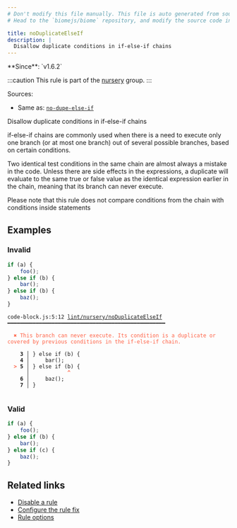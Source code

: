 ```yaml
---
# Don't modify this file manually. This file is auto generated from source, and you will lose your changes next time the website is built.
# Head to the `biomejs/biome` repository, and modify the source code in there.

title: noDuplicateElseIf
description: |
  Disallow duplicate conditions in if-else-if chains
---
```


<Tabs>
<TabItem label="JavaScript (and super languages)" icon="seti:javascript">
**Since**: `v1.6.2`

:::caution
This rule is part of the [nursery](/linter/rules/#nursery) group.
:::

Sources: 
- Same as: <a href="https://eslint.org/docs/latest/rules/no-dupe-else-if" target="_blank"><code>no-dupe-else-if</code></a>

Disallow duplicate conditions in if-else-if chains

if-else-if chains are commonly used when there is a need to execute only one branch
(or at most one branch) out of several possible branches, based on certain conditions.

Two identical test conditions in the same chain are almost always a mistake in the code.
Unless there are side effects in the expressions,
a duplicate will evaluate to the same true or false value as the identical expression earlier in the chain,
meaning that its branch can never execute.

Please note that this rule does not compare conditions from the chain with conditions inside statements

## Examples

### Invalid

```js
if (a) {
    foo();
} else if (b) {
    bar();
} else if (b) {
    baz();
}
```

<pre class="language-text"><code class="language-text">code-block.js:5:12 <a href="https://biomejs.dev/linter/rules/no-duplicate-else-if">lint/nursery/noDuplicateElseIf</a> ━━━━━━━━━━━━━━━━━━━━━━━━━━━━━━━━━━━━━━━━━━━━━━━━━━<br /><br />  <strong><span style="color: Tomato;">✖</span></strong> <span style="color: Tomato;">This branch can never execute. Its condition is a duplicate or covered by previous conditions in the if-else-if chain.</span><br />  <br />    <strong>3 │ </strong>&#125; else if (b) &#123;<br />    <strong>4 │ </strong>    bar();<br />  <strong><span style="color: Tomato;">&gt;</span></strong> <strong>5 │ </strong>&#125; else if (b) &#123;<br />   <strong>   │ </strong>           <strong><span style="color: Tomato;">^</span></strong><br />    <strong>6 │ </strong>    baz();<br />    <strong>7 │ </strong>&#125;<br />  <br /></code></pre>

### Valid

```js
if (a) {
    foo();
} else if (b) {
    bar();
} else if (c) {
    baz();
}
```

## Related links

- [Disable a rule](/linter/#disable-a-lint-rule)
- [Configure the rule fix](/linter#configure-the-rule-fix)
- [Rule options](/linter/#rule-options)

</TabItem>
</Tabs>

